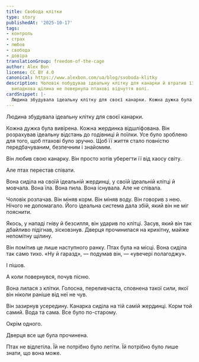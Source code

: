```yaml
---
title: Свобода клітки
type: story
publishedAt: '2025-10-17'
tags:
- контроль
- страх
- любов
- свобода
- довіра
translationGroup: freedom-of-the-cage
author: Alex Bon
license: CC BY 4.0
canonical: https://www.alexbon.com/ua/blog/svoboda-klitky
description: Чоловік побудував ідеальну клітку для канарки й втратив її пісню, доки
  випадкова щілина не повернула птахові відчуття волі.
cardSnippet: |-
  Людина збудувала ідеальну клітку для своєї канарки. Кожна дужка була вивірена. Кожна жердинка відшліфована. Він розрахував ідеальну відстань до годівниці й поїлки. Все було зроблено для того, щоб птахові було зручно, щоб її життя стало повністю передбачуваним, безпечним і знайомим. Він любив свою канарку. Він просто хотів захистити її від хаосу світу. Але птах перестав співати.
---
```


Людина збудувала ідеальну клітку для своєї канарки.

Кожна дужка була вивірена. Кожна жердинка відшліфована. Він розрахував ідеальну відстань до годівниці й поїлки. Усе було зроблено для того, щоб птахові було зручно. Щоб її життя стало повністю передбачуваним, безпечним і знайомим.

Він любив свою канарку. Він просто хотів уберегти її від хаосу світу.

Але птах перестав співати.

Вона сиділа на своїй ідеальній жердинці, у своїй ідеальній клітці й мовчала. Вона їла. Вона пила. Вона існувала. Але не співала.

Чоловік розпачав. Він міняв корм. Він міняв воду. Він говорив з нею. Нічого не допомагало. Його ідеальна система дала збій, який він не міг пояснити.

Якось, у нападі гніву й безсилля, він ударив по клітці. Засув, який він так дбайливо підігнав, зісковзнув. Дверця прочинилася на крихітну, майже непомітну щілину.

Він помітив це лише наступного ранку. Птах була на місці. Вона сиділа так само тихо. «Ну й гаразд», — подумав він, — «увечері полагоджу».

І пішов.

А коли повернувся, почув пісню.

Вона лилася з клітки. Голосна, переливчаста, сповнена такої сили, якої він ніколи раніше від неї не чув.

Він зазирнув усередину. Канарка сиділа на тій самій жердинці. Корм той самий. Вода та сама. Все було по-старому.

Окрім одного.

Дверця все ще була прочинена.

Птах не відлетіла. Їй не потрібно було летіти. Їй потрібно було лише знати, що вона може.
